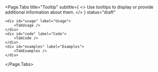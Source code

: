 
<Page.Tabs
	title="Tooltip"
	subtitle={
		<>
			Use tooltips to display or provide additional information about
			them.
		</>
	}
	status="draft"
>
	<div id="usage" label="Usage">
		<TabUsage />
	</div>
	<div id="code" label="Code">
		<TabCode />
	</div>
	<div id="examples" label="Examples">
		<TabExamples />
	</div>
</Page.Tabs>
